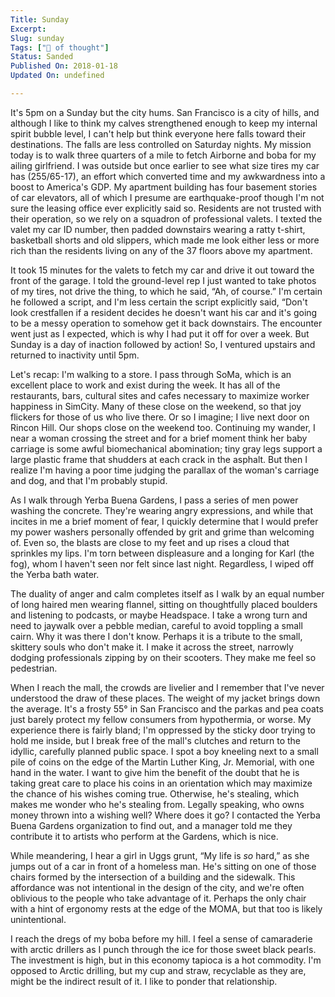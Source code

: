 ```yaml
---
Title: Sunday
Excerpt: 
Slug: sunday
Tags: ["🚂 of thought"]
Status: Sanded
Published On: 2018-01-18
Updated On: undefined

---
```


It's 5pm on a Sunday but the city hums. San Francisco is a city of hills, and although I like to think my calves strengthened enough to keep my internal spirit bubble level, I can't help but think everyone here falls toward their destinations. The falls are less controlled on Saturday nights. My mission today is to walk three quarters of a mile to fetch Airborne and boba for my ailing girlfriend. I was outside but once earlier to see what size tires my car has (255/65-17), an effort which converted time and my awkwardness into a boost to America's GDP. My apartment building has four basement stories of car elevators, all of which I presume are earthquake-proof though I'm not sure the leasing office ever explicitly said so. Residents are not trusted with their operation, so we rely on a squadron of professional valets. I texted the valet my car ID number, then padded downstairs wearing a ratty t-shirt, basketball shorts and old slippers, which made me look either less or more rich than the residents living on any of the 37 floors above my apartment.


It took 15 minutes for the valets to fetch my car and drive it out toward the front of the garage. I told the ground-level rep I just wanted to take photos of my tires, not drive the thing, to which he said, “Ah, of course.” I'm certain he followed a script, and I'm less certain the script explicitly said, “Don't look crestfallen if a resident decides he doesn't want his car and it's going to be a messy operation to somehow get it back downstairs. The encounter went just as I expected, which is why I had put it off for over a week. But Sunday is a day of inaction followed by action! So, I ventured upstairs and returned to inactivity until 5pm.


Let's recap: I'm walking to a store. I pass through SoMa, which is an excellent place to work and exist during the week. It has all of the restaurants, bars, cultural sites and cafes necessary to maximize worker happiness in SimCity. Many of these close on the weekend, so that joy flickers for those of us who live there. Or so I imagine; I live next door on Rincon Hill. Our shops close on the weekend too. Continuing my wander, I near a woman crossing the street and for a brief moment think her baby carriage is some awful biomechanical abomination; tiny gray legs support a large plastic frame that shudders at each crack in the asphalt. But then I realize I'm having a poor time judging the parallax of the woman's carriage and dog, and that I'm probably stupid.


As I walk through Yerba Buena Gardens, I pass a series of men power washing the concrete. They're wearing angry expressions, and while that incites in me a brief moment of fear, I quickly determine that I would prefer my power washers personally offended by grit and grime than welcoming of. Even so, the blasts are close to my feet and up rises a cloud that sprinkles my lips. I'm torn between displeasure and a longing for Karl (the fog), whom I haven't seen nor felt since last night. Regardless, I wiped off the Yerba bath water.


The duality of anger and calm completes itself as I walk by an equal number of long haired men wearing flannel, sitting on thoughtfully placed boulders and listening to podcasts, or maybe Headspace. I take a wrong turn and need to jaywalk over a pebble median, careful to avoid toppling a small cairn. Why it was there I don't know. Perhaps it is a tribute to the small, skittery souls who don't make it. I make it across the street, narrowly dodging professionals zipping by on their scooters. They make me feel so pedestrian.


When I reach the mall, the crowds are livelier and I remember that I've never understood the draw of these places. The weight of my jacket brings down the average. It's a frosty 55° in San Francisco and the parkas and pea coats just barely protect my fellow consumers from hypothermia, or worse. My experience there is fairly bland; I'm oppressed by the sticky door trying to hold me inside, but I break free of the mall's clutches and return to the idyllic, carefully planned public space. I spot a boy kneeling next to a small pile of coins on the edge of the Martin Luther King, Jr. Memorial, with one hand in the water. I want to give him the benefit of the doubt that he is taking great care to place his coins in an orientation which may maximize the chance of his wishes coming true. Otherwise, he's stealing, which makes me wonder who he's stealing from. Legally speaking, who owns money thrown into a wishing well? Where does it go? I contacted the Yerba Buena Gardens organization to find out, and a manager told me they contribute it to artists who perform at the Gardens, which is nice.


While meandering, I hear a girl in Uggs grunt, “My life is _so_ hard,” as she jumps out of a car in front of a homeless man. He's sitting on one of those chairs formed by the intersection of a building and the sidewalk. This affordance was not intentional in the design of the city, and we're often oblivious to the people who take advantage of it. Perhaps the only chair with a hint of ergonomy rests at the edge of the MOMA, but that too is likely unintentional.


I reach the dregs of my boba before my hill. I feel a sense of camaraderie with arctic drillers as I punch through the ice for those sweet black pearls. The investment is high, but in this economy tapioca is a hot commodity. I'm opposed to Arctic drilling, but my cup and straw, recyclable as they are, might be the indirect result of it. I like to ponder that relationship.

